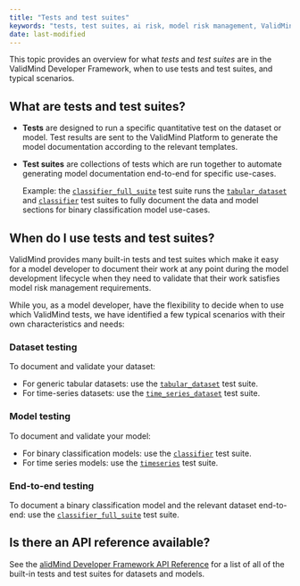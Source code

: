 ```yaml
---
title: "Tests and test suites"
keywords: "tests, test suites, ai risk, model risk management, ValidMind"
date: last-modified
---
```


This topic provides an overview for what _tests_ and _test suites_ are in the ValidMind Developer Framework, when to use tests and test suites, and typical scenarios. 

## What are tests and test suites?

- **Tests** are designed to run a specific quantitative test on the dataset or model. Test results are sent to the ValidMind Platform to generate the model documentation according to the relevant templates. 

- **Test suites** are collections of tests which are run together to automate generating model documentation end-to-end for specific use-cases. 

   Example: the [`classifier_full_suite`](../validmind/validmind/test_suites/classifier.html#ClassifierFullSuite) test suite runs the [`tabular_dataset`](../validmind/validmind/test_suites/tabular_datasets.html) and [`classifier`](../validmind/validmind/test_suites/classifier.html) test suites to fully document the data and model sections for binary classification model use-cases. 

## When do I use tests and test suites?

ValidMind provides many built-in tests and test suites which make it easy for a model developer to document their work at any point during the model development lifecycle when they need to validate that their work satisfies model risk management requirements. 

While you, as a model developer, have the flexibility to decide when to use which ValidMind tests, we have identified a few typical scenarios with their own characteristics and needs:

### Dataset testing

To document and validate your dataset:

- For generic tabular datasets: use the [`tabular_dataset`](../validmind/validmind/test_suites/tabular_datasets.html) test suite.
- For time-series datasets: use the [`time_series_dataset`](../validmind/validmind/test_suites/time_series.html#TimeSeriesDataset) test suite.

### Model testing

To document and validate your model:

- For binary classification models: use the [`classifier`](../validmind/validmind/test_suites/classifier.html) test suite.
- For time series models: use the [`timeseries`](../validmind/validmind/test_suites/time_series.html) test suite.

### End-to-end testing

To document a binary classification model and the relevant dataset end-to-end: use the [`classifier_full_suite`](../validmind/validmind/test_suites/classifier.html#ClassifierFullSuite) test suite.

## Is there an API reference available?

See the [alidMind Developer Framework API Reference](reference.qmd) for a list of all of the built-in tests and test suites for datasets and models.

<!---
## Related Topics

Provide links or references to related topics that users might find useful or interesting. These could be other articles, resources, or tools related to the main topic.
--->